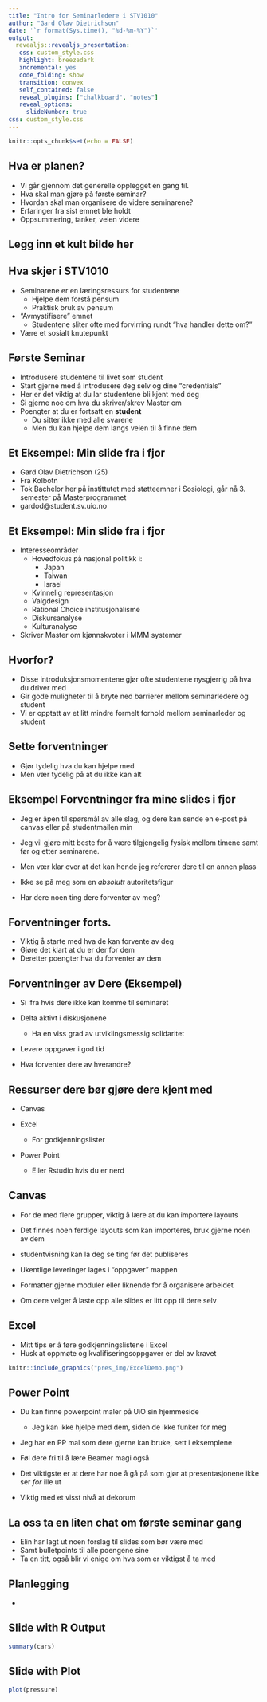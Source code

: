 ```yaml
---
title: "Intro for Seminarledere i STV1010"
author: "Gard Olav Dietrichson"
date: '`r format(Sys.time(), "%d-%m-%Y")`'
output:
  revealjs::revealjs_presentation:
   css: custom_style.css
   highlight: breezedark
   incremental: yes
   code_folding: show
   transition: convex
   self_contained: false
   reveal_plugins: ["chalkboard", "notes"]
   reveal_options:
     slideNumber: true
css: custom_style.css
---
```


```r
knitr::opts_chunk$set(echo = FALSE)
```

## Hva er planen?

- Vi går gjennom det generelle opplegget en gang til.
- Hva skal man gjøre på første seminar?
- Hvordan skal man organisere de videre seminarene?
- Erfaringer fra sist emnet ble holdt
- Oppsummering, tanker, veien videre

## Legg inn et kult bilde her

## Hva skjer i STV1010

- Seminarene er en læringsressurs for studentene
  - Hjelpe dem forstå pensum
  - Praktisk bruk av pensum
- "Avmystifisere" emnet
  - Studentene sliter ofte med forvirring rundt "hva handler dette om?"
- Være et sosialt knutepunkt

## Første Seminar

- Introdusere studentene til livet som student
- Start gjerne med å introdusere deg selv og dine "credentials"
- Her er det viktig at du lar studentene bli kjent med deg
- Si gjerne noe om hva du skriver/skrev Master om
- Poengter at du er fortsatt en **student** 
  - Du sitter ikke med alle svarene
  - Men du kan hjelpe dem langs veien til å finne dem
  
## Et Eksempel: Min slide fra i fjor

- Gard Olav Dietrichson (25)
- Fra Kolbotn
- Tok Bachelor her på instittutet med støtteemner i Sosiologi, går nå 3. semester på Masterprogrammet
- gardod@student.sv.uio.no

## Et Eksempel: Min slide fra i fjor

- Interesseområder
  - Hovedfokus på nasjonal politikk i:
    - Japan
    - Taiwan
    - Israel
  - Kvinnelig representasjon
  - Valgdesign
  - Rational Choice institusjonalisme
  - Diskursanalyse
  - Kulturanalyse
- Skriver Master om kjønnskvoter i MMM systemer

## Hvorfor?

- Disse introduksjonsmomentene gjør ofte studentene nysgjerrig på hva du driver med
- Gir gode muligheter til å bryte ned barrierer mellom seminarledere og student
- Vi er opptatt av et litt mindre formelt forhold mellom seminarleder og student

## Sette forventninger 

- Gjør tydelig hva du kan hjelpe med
- Men vær tydelig på at du ikke kan alt

## Eksempel Forventninger fra mine slides i fjor

- Jeg er åpen til spørsmål av alle slag, og dere kan sende en e-post på canvas eller på studentmailen min
- Jeg vil gjøre mitt beste for å være tilgjengelig fysisk mellom timene samt før og etter seminarene. 
- Men vær klar over at det kan hende jeg refererer dere til en annen plass
- Ikke se på meg som en _*absolutt*_ autoritetsfigur

- Har dere noen ting dere forventer av meg?

## Forventninger forts.

- Viktig å starte med hva de kan forvente av deg
- Gjøre det klart at du er der for dem
- Deretter poengter hva du forventer av dem

## Forventninger av Dere (Eksempel)

- Si ifra hvis dere ikke kan komme til seminaret
- Delta aktivt i diskusjonene 
  - Ha en viss grad av utviklingsmessig solidaritet
- Levere oppgaver i god tid

- Hva forventer dere av hverandre? 

## Ressurser dere bør gjøre dere kjent med

- Canvas

- Excel 
  - For godkjenningslister
  
- Power Point
  - Eller Rstudio hvis du er nerd
  
## Canvas

- For de med flere grupper, viktig å lære at du kan importere layouts
- Det finnes noen ferdige layouts som kan importeres, bruk gjerne noen av dem
- studentvisning kan la deg se ting før det publiseres

- Ukentlige leveringer lages i "oppgaver" mappen

- Formatter gjerne moduler eller liknende for å organisere arbeidet
- Om dere velger å laste opp alle slides er litt opp til dere selv

## Excel

- Mitt tips er å føre godkjenningslistene i Excel 
- Husk at oppmøte og kvalifiseringsoppgaver er del av kravet

```r
knitr::include_graphics("pres_img/ExcelDemo.png")
```



## Power Point

- Du kan finne powerpoint maler på UiO sin hjemmeside
  - Jeg kan ikke hjelpe med dem, siden de ikke funker for meg
  
- Jeg har en PP mal som dere gjerne kan bruke, sett i eksemplene
- Føl dere fri til å lære Beamer magi også

- Det viktigste er at dere har noe å gå på som gjør at presentasjonene ikke ser _for_ ille ut
- Viktig med et visst nivå at dekorum

## La oss ta en liten chat om første seminar gang

- Elin har lagt ut noen forslag til slides som bør være med
- Samt bulletpoints til alle poengene sine
- Ta en titt, også blir vi enige om hva som er viktigst å ta med

## Planlegging 

-




## Slide with R Output

```r
summary(cars)
```

## Slide with Plot

```r
plot(pressure)
```

